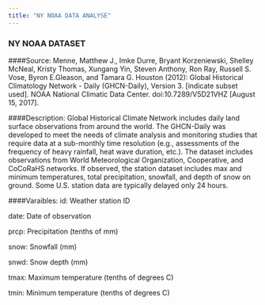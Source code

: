 ```yaml
---
title: "NY NOAA DATA ANALYSE"
---
```


### NY NOAA DATASET
####Source:
Menne, Matthew J., Imke Durre, Bryant Korzeniewski, Shelley McNeal, Kristy Thomas, Xungang Yin, Steven Anthony, Ron Ray, Russell S. Vose, Byron E.Gleason, and Tamara G. Houston (2012): Global Historical Climatology Network - Daily (GHCN-Daily), Version 3. [indicate subset used]. NOAA National Climatic Data Center. doi:10.7289/V5D21VHZ [August 15, 2017].

####Description:
Global Historical Climate Network includes daily land surface observations from around the world. The GHCN-Daily was developed to meet the needs of climate analysis and monitoring studies that require data at a sub-monthly time resolution (e.g., assessments of the frequency of heavy rainfall, heat wave duration, etc.). The dataset includes observations from World Meteorological Organization, Cooperative, and CoCoRaHS networks. If observed, the station dataset includes max and minimum temperatures, total precipitation, snowfall, and depth of snow on ground. Some U.S. station data are typically delayed only 24 hours.

####Varaibles:
 id: Weather station ID
 
 date: Date of observation
 
 prcp: Precipitation (tenths of mm)
 
 snow: Snowfall (mm)
 
 snwd: Snow depth (mm)
 
 tmax: Maximum temperature (tenths of degrees C)
 
 tmin: Minimum temperature (tenths of degrees C)
